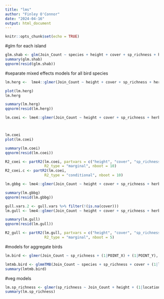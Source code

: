 ```yaml
---
title: "lms"
author: "Finley O'Connor"
date: "2024-04-16"
output: html_document
---
```


```r
knitr::opts_chunk$set(echo = TRUE)
```

#glm for each island
```r
glm.shab <- glm(Join_Count ~ species + height + cover + sp_richness + herb + vine + gram + shrub, family = poisson(link = log), data = shab.vars)
summary(glm.shab)
qqnorm(resid(glm.shab))
```

#separate mixed effects models for all bird species
```r
lm.herg <-  lme4::glmer(Join_Count ~ height + cover + sp_richness + herb+vine+gram+shrub + (1|location), family = poisson(link  = log), data = herg.vars)

plot(lm.herg)
lm.herg

summary(lm.herg)
qqnorm(resid(lm.herg))

```

```r
lm.coei <- lme4::glmer(Join_Count ~ height + cover + sp_richness + herb + vine + gram + shrub + (1|location), family = poisson (link = log), data = coei.vars)



lm.coei
plot(lm.coei)

summary(lm.coei)
qqnorm(resid(lm.coei))
```

```r
R2_coei <- partR2(lm.coei, partvars = c("height", "cover", "sp_richness", "herb", "vine", "gram", "shrub"), 
                  R2_type = "marginal", nboot = 10)
R2_coei.c <- partR2(lm.coei, 
                  R2_type = "conditional", nboot = 10)
```

```r
lm.gbbg <- lme4::glmer(Join_Count ~ height + cover + sp_richness + herb + vine + gram + shrub + (1|location), family = poisson (link = log), data = gbbg.vars)

summary(lm.gbbg)
qqnorm(resid(lm.gbbg))
```

```r
gull.vars.2 <- gull.vars %>% filter(!(is.na(cover)))
lm.gull <- lme4::glmer(Join_Count ~ height + cover + sp_richness + herb + vine + gram + shrub + (1|location), family = poisson (link = log), data = gull.vars.2)

summary(lm.gull)
qqnorm(resid(lm.gull))
```

```r

R2_gull <- partR2(lm.gull, partvars = c("height", "cover", "sp_richness", "herb", "vine", "gram", "shrub"), 
                  R2_type = "marginal", nboot = 5)
```

#models for aggregate birds
```r
lm.bird <- glmer(Join_Count ~ sp_richness + (1|POINT_X) + (1|POINT_Y), family = poisson(link = log), data = bird.vars)
```

```r
lmtmb.bird <- glmmTMB(Join_Count ~ species + sp_richness + cover + (1|location), data = bird.vars, family = compois(link = "log"), ziformula = ~., )
summary(lmtmb.bird)
```

#veg models
```r
lm.sp_richness <- glmer(sp_richness ~ Join_Count + height + (1|location), family = poisson(link = log),data = coei.vars)
summary(lm.sp_richness)
```

```r

```


